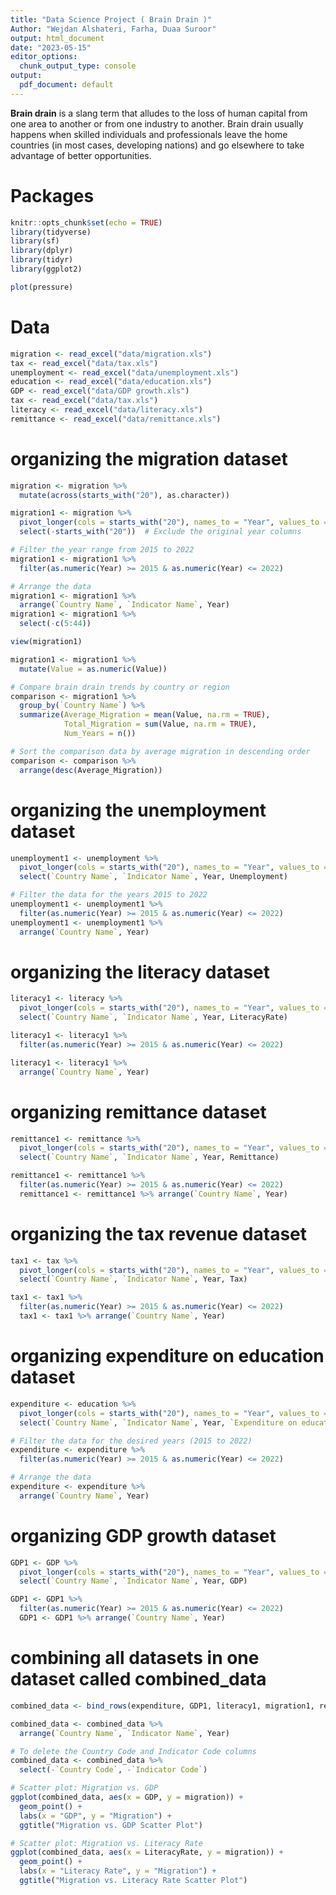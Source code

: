 ```yaml
---
title: "Data Science Project ( Brain Drain )"
Author: "Wejdan Alshateri, Farha, Duaa Suroor"
output: html_document
date: "2023-05-15"
editor_options: 
  chunk_output_type: console
output:
  pdf_document: default
---
```


**Brain drain** is a slang term that alludes to the loss of human capital from one area to another or from one industry to another. Brain drain usually happens when skilled individuals and professionals leave the home countries (in most cases, developing nations) and go elsewhere to take advantage of better opportunities. 

# Packages

```r
knitr::opts_chunk$set(echo = TRUE)
library(tidyverse)
library(sf)
library(dplyr)
library(tidyr)
library(ggplot2)


```

```r
plot(pressure)
```

# Data

```r

migration <- read_excel("data/migration.xls")
tax <- read_excel("data/tax.xls")
unemployment <- read_excel("data/unemployment.xls")
education <- read_excel("data/education.xls")
GDP <- read_excel("data/GDP growth.xls")
tax <- read_excel("data/tax.xls")
literacy <- read_excel("data/literacy.xls")
remittance <- read_excel("data/remittance.xls")

```

# organizing the migration dataset

```r
migration <- migration %>%
  mutate(across(starts_with("20"), as.character))

migration1 <- migration %>%
  pivot_longer(cols = starts_with("20"), names_to = "Year", values_to = "migration", values_drop_na = TRUE) %>%
  select(-starts_with("20"))  # Exclude the original year columns

# Filter the year range from 2015 to 2022
migration1 <- migration1 %>%
  filter(as.numeric(Year) >= 2015 & as.numeric(Year) <= 2022)

# Arrange the data
migration1 <- migration1 %>%
  arrange(`Country Name`, `Indicator Name`, Year)
migration1 <- migration1 %>%
  select(-c(5:44))

view(migration1)
```

```r
migration1 <- migration1 %>%
  mutate(Value = as.numeric(Value))

# Compare brain drain trends by country or region
comparison <- migration1 %>%
  group_by(`Country Name`) %>%
  summarize(Average_Migration = mean(Value, na.rm = TRUE),
            Total_Migration = sum(Value, na.rm = TRUE),
            Num_Years = n())

# Sort the comparison data by average migration in descending order
comparison <- comparison %>%
  arrange(desc(Average_Migration))


```

# organizing the unemployment dataset

```r
unemployment1 <- unemployment %>%
  pivot_longer(cols = starts_with("20"), names_to = "Year", values_to = "unemployment", values_drop_na = TRUE) %>%
  select(`Country Name`, `Indicator Name`, Year, Unemployment)

# Filter the data for the years 2015 to 2022
unemployment1 <- unemployment1 %>%
  filter(as.numeric(Year) >= 2015 & as.numeric(Year) <= 2022)
unemployment1 <- unemployment1 %>%
  arrange(`Country Name`, Year)
```

# organizing the literacy dataset

```r
literacy1 <- literacy %>%
  pivot_longer(cols = starts_with("20"), names_to = "Year", values_to = "LiteracyRate", values_drop_na = TRUE) %>%
  select(`Country Name`, `Indicator Name`, Year, LiteracyRate)

literacy1 <- literacy1 %>%
  filter(as.numeric(Year) >= 2015 & as.numeric(Year) <= 2022)

literacy1 <- literacy1 %>%
  arrange(`Country Name`, Year)

```

# organizing remittance dataset

```r
remittance1 <- remittance %>%
  pivot_longer(cols = starts_with("20"), names_to = "Year", values_to = "Remittance", values_drop_na = TRUE) %>%
  select(`Country Name`, `Indicator Name`, Year, Remittance)

remittance1 <- remittance1 %>%
  filter(as.numeric(Year) >= 2015 & as.numeric(Year) <= 2022) 
  remittance1 <- remittance1 %>% arrange(`Country Name`, Year)
```

# organizing the tax revenue dataset

```r
tax1 <- tax %>%
  pivot_longer(cols = starts_with("20"), names_to = "Year", values_to = "Tax", values_drop_na = TRUE) %>%
  select(`Country Name`, `Indicator Name`, Year, Tax)

tax1 <- tax1 %>%
  filter(as.numeric(Year) >= 2015 & as.numeric(Year) <= 2022) 
  tax1 <- tax1 %>% arrange(`Country Name`, Year)
```

# organizing expenditure on education dataset

```r
expenditure <- education %>%
  pivot_longer(cols = starts_with("20"), names_to = "Year", values_to = "Expenditure on education", values_drop_na = TRUE) %>%
  select(`Country Name`, `Indicator Name`, Year, `Expenditure on education`)

# Filter the data for the desired years (2015 to 2022)
expenditure <- expenditure %>%
  filter(as.numeric(Year) >= 2015 & as.numeric(Year) <= 2022)

# Arrange the data
expenditure <- expenditure %>%
  arrange(`Country Name`, Year)
```

# organizing GDP growth dataset

```r
GDP1 <- GDP %>%
  pivot_longer(cols = starts_with("20"), names_to = "Year", values_to = "GDP", values_drop_na = TRUE) %>%
  select(`Country Name`, `Indicator Name`, Year, GDP)

GDP1 <- GDP1 %>%
  filter(as.numeric(Year) >= 2015 & as.numeric(Year) <= 2022) 
  GDP1 <- GDP1 %>% arrange(`Country Name`, Year)
```

# combining all datasets in one dataset called combined_data

```r
combined_data <- bind_rows(expenditure, GDP1, literacy1, migration1, remittance1, tax1, unemployment1)

combined_data <- combined_data %>%
  arrange(`Country Name`, `Indicator Name`, Year)

# To delete the Country Code and Indicator Code columns
combined_data <- combined_data %>%
  select(-`Country Code`, -`Indicator Code`)
```

```r
# Scatter plot: Migration vs. GDP
ggplot(combined_data, aes(x = GDP, y = migration)) +
  geom_point() +
  labs(x = "GDP", y = "Migration") +
  ggtitle("Migration vs. GDP Scatter Plot")

# Scatter plot: Migration vs. Literacy Rate
ggplot(combined_data, aes(x = LiteracyRate, y = migration)) +
  geom_point() +
  labs(x = "Literacy Rate", y = "Migration") +
  ggtitle("Migration vs. Literacy Rate Scatter Plot")

```

```r

```
